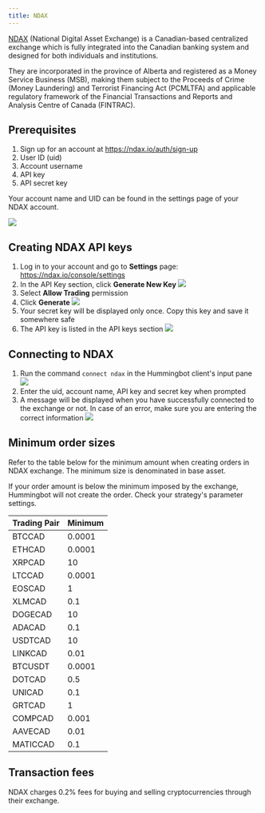 ```yaml
---
title: NDAX
---
```



<Callout
  type="note"
  body="There is a slight delay in between cancelling and creating new orders when using this connector - this is an expected behavior from the exchange."
/>

[NDAX](https://ndax.io/) (National Digital Asset Exchange) is a Canadian-based centralized exchange which is fully integrated into the Canadian banking system and designed for both individuals and institutions.

They are incorporated in the province of Alberta and registered as a Money Service Business (MSB), making them subject to the Proceeds of Crime (Money Laundering) and Terrorist Financing Act (PCMLTFA) and applicable regulatory framework of the Financial Transactions and Reports and Analysis Centre of Canada (FINTRAC).

## Prerequisites

1. Sign up for an account at https://ndax.io/auth/sign-up
2. User ID (uid)
3. Account username
4. API key
5. API secret key

Your account name and UID can be found in the settings page of your NDAX account.

![](img/ndax-account-info.png)

## Creating NDAX API keys

1. Log in to your account and go to **Settings** page: https://ndax.io/console/settings
2. In the API Key section, click **Generate New Key**
   ![](img/ndax-api-keys-1.png)
3. Select **Allow Trading** permission
4. Click **Generate**
   ![](img/ndax-api-keys-2.png)
5. Your secret key will be displayed only once. Copy this key and save it somewhere safe
6. The API key is listed in the API keys section
   ![](img/ndax-api-keys-3.png)

## Connecting to NDAX

1. Run the command `connect ndax` in the Hummingbot client's input pane
   ![](img/ndax-connect-1.png)
2. Enter the uid, account name, API key and secret key when prompted
3. A message will be displayed when you have successfully connected to the exchange or not. In case of an error, make sure you are entering the correct information
   ![](img/ndax-connect-2.png)

## Minimum order sizes

Refer to the table below for the minimum amount when creating orders in NDAX exchange. The minimum size is denominated in base asset.

If your order amount is below the minimum imposed by the exchange, Hummingbot will not create the order. Check your strategy's parameter settings.

| Trading Pair | Minimum |
| ------------ | ------- |
| BTCCAD       | 0.0001  |
| ETHCAD       | 0.0001  |
| XRPCAD       | 10      |
| LTCCAD       | 0.0001  |
| EOSCAD       | 1       |
| XLMCAD       | 0.1     |
| DOGECAD      | 10      |
| ADACAD       | 0.1     |
| USDTCAD      | 10      |
| LINKCAD      | 0.01    |
| BTCUSDT      | 0.0001  |
| DOTCAD       | 0.5     |
| UNICAD       | 0.1     |
| GRTCAD       | 1       |
| COMPCAD      | 0.001   |
| AAVECAD      | 0.01    |
| MATICCAD     | 0.1     |

## Transaction fees

NDAX charges 0.2% fees for buying and selling cryptocurrencies through their exchange.
